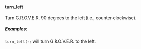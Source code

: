 #### turn_left

Turn G.R.O.V.E.R. 90 degrees to the left (i.e., counter-clockwise).

##### Examples:

`turn_left();` will turn G.R.O.V.E.R. to the left.
